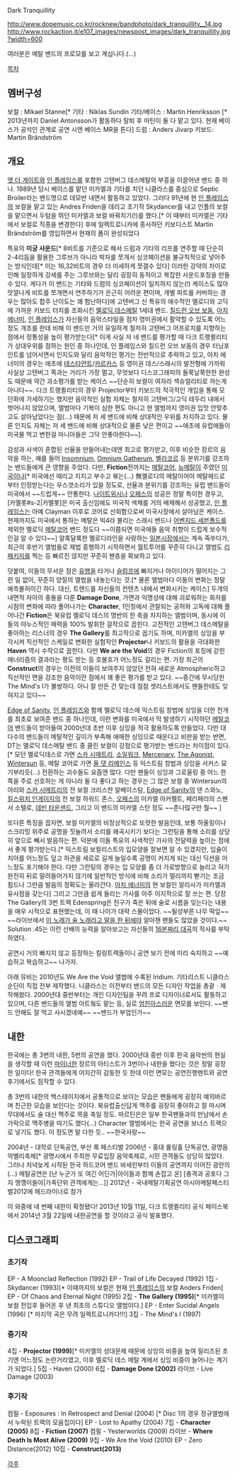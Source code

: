 Dark Tranquillity

http://www.dopemusic.co.kr/rocknew/bandphoto/dark_tranquillity__14.jpg
http://www.rockaction.it/e107_images/newspost_images/dark_tranquillity.jpg?width=600

여러분은 메탈 밴드의 프로모를 보고 계십니다.(...)  

[[목차]]
== 멤버구성 ==
보컬 : Mikael Stanne[*  
기타 : Niklas Sundin
기타/베이스 : Martin Henriksson [* 2013년까지 Daniel Antonsson가 활동하다 탈퇴 후 마틴이 둘 다 맡고 있다. 현재 베이스가 공석인 관계로 공연 시엔 베이스 MR을 튼다] 
드럼 : Anders Jivarp
키보드: Martin Brändström

== 개요 ==

[[앳 더 게이트]]와 [[인 플레임스]]를 포함한 고텐버그 데스메탈의 부흥을 이끌어낸 밴드 중 하나. 1989년 당시 베이스를 맡던 미카엘과 기타를 치던 니클라스를 중심으로 Septic Broiler라는 밴드명으로 데모반 내면서 활동하고 있었다. 그러다 91년에 현 [[인 플레임스]]의 보컬을 맡고 있는 Andres Friden을 데리고 초기작 Skydancer를 내고 인플의 보컬을 맡으면서 두텀을 뛰던 미카엘과 보컬 바꿔치기(!)를 했다.[* 이 때부터 미카엘은 기타에서 보컬로 직종을 변경한다] 후에 일렉트로니카에 종사하던 키보디스트 Martin Brändström를 영입하면서 현재의 폼이 완성되었다

특유의 '''미궁 사운드'''[* 8비트를 기준으로 해서 드럼과 기타의 리프를 연주할 때 단순히 2-4리듬을 활용한 그루브가 아니라 박자를 쪼개서 싱코페이션을 불규칙적으로 넣어주는 방식인데[* 이는 16,32비트의 경우 더 미세하게 쪼갤수 있다] 이러한 강약의 차이로 인해 일정하게 강세를 주는 그루브와는 달리 굉장히 동적이고 복잡한 사운드포징을 만들 수 있다. 게다가 이 밴드는 기타와 드럼의 싱코페이션이 일치하지 않는(!) 케이스도 많아 맛깔나게 비트를 쪼개면서 연주하기가 은근히 어려운 편이며, 개별 파트를 커버하는 경우는 많아도 합주 난이도는 꽤 험난하다]에 고텐버그 신 특유의 애수적인 멜로디와 고딕에 가까운 키보드 터치를 조화시킨 [[멜로딕 데스메탈]] 1세대 밴드. [[칠드런 오브 보돔]], [[아치 에너미]], [[인 플레임스]]가 자신들의 음악스타일을 점차 영미권에서 활약할 수 있도록 어느정도 개조를 한데 비해 이 밴드만 거의 유일하게 철저히 고텐버그 어프로치를 지향하는 점에서 정통성을 높이 평가받는다[* 이게 사실 저 네 밴드를 평가할 때 다크 트랭퀼리티가 상대우위를 점하는 원인 중 하나인데, 인 플레임스와 칠드런 오브 보돔의 경우 터닝포인트를 넘어서면서 인지도와 달리 음악적인 평가는 전반적으로 추락하고 있고, 아치 에너미의 경우는 애초에 [[테스타먼트]]/[[카르카스]] 등 영미권 데스/스래시의 발전형에 가까워 사실상 고텐버그 쪽과는 거리가 가장 멀고, 무엇보다 디스코그래피의 들쭉날쭉한한 완성도 때문에 약간 과소평가를 받는 케이스 ~~단순히 보컬이 여자라 섹슈얼리티로 까는게 아니다~~. 다크 트랭퀼리티의 경우 Projector부터 키보드의 적극적인 개입을 통해 모던화에 가세하기는 했지만 음악적인 실험 자체는 철저히 고텐버그/고딕 테두리 내에서 벗어나지 않았으며, 앨범마다 기복이 심한 편도 아니고 현 앨범까지 영미권 입맛 안맞추고도 살아남았다는 점(...) 때문에 저 세 밴드에 비해 상대적인 우위를 차지하고 있다. 물론 인지도 자체는 저 세 밴드에 비해 상대적으로 물론 낮은 편이고 ~~애초에 유럽애들이 미국물 먹고 변한걸 마니아들은 그닥 안좋아한다~~]. 

감성과 사색이 혼합된 선율을 만들어내는데엔 최고로 평가받고, 이후 비슷한 장르의 음악을 하는, 예를 들어 [[Insomnium]], [[Omnium Gatherum]], [[벨라코르]] 등 분위기를 강조하는 밴드들에게 큰 영향을 주었다. 다만, '''Fiction'''전까지는 [[메탈코어]], [[뉴메탈]]이 주였던 [[미국]]이나[* 미국에선 때리고 지지고 부수고 볶는(...) 無멜로디의 메탈이어야 메탈헤드로부터 인정받는다는 우스갯소리가 있을 정도로, 선율과 분위기를 강조하는 유럽 밴드들이 미국에서 ~~드럽게~~ 안통한다. [[나이트위시]]나 [[오페스]]의 성공은 정말 특이한 경우고, [카멜롯#s-2|카멜롯]은 미국 출신임에도 미국적 색채를 거의 배제해서 성공했고, [[인 플레임스]]는 아예 Clayman 이후로 코어로 선회함으로써 미국시장에서 살아남은 케이스. 현재까지도 미국에서 통하는 메탈은 빅4라 불리는 스래시 밴드나 [[어벤지드 세븐폴드]]를 제외한 멜로딕 [[메탈코어]] 밴드 정도다 ~~이쯤되면 미국애들 음악 취향이 드럽게 보수적인걸 알 수 있다~~] 알록달록한 멜로디라인을 사랑하는 [[일본]]시장에서는 계속 죽쑤다가, 최근의 후반기 앨범들로 제법 흥행하기 시작하면서 월트투어를 꾸준히 다니고 앨범도 [[리패키지]]를 찍는 등 빠르진 않지만 꾸준히 팬층을 확보하고 있다.

덧붙여, 이들의 무서운 점은 [[유행]]을 타거나 [[슬럼프]]에 빠지거나 아이디어가 떨어지는 그런 일 없이, 꾸준히 양질의 앨범을 내놓는다는 것.[* 물론 앨범마다 이들의 변화는 정말 예측불허이긴 하다. 대신, 트렌드를 자신들의 컨텐츠 내에서 변화시키는 케이스] 두개의 내면적 자아의 충돌을 다룬 '''Damage Done''', 가면과 익명성에 대해 괴로워하는 화자를 시점의 변화에 따라 풀어나가는 '''Character''', 1인칭에서 관찰되는 공허와 고독에 대해 풀어나간 '''Fiction'''은 북유럽 멜로딕 데스의 명반의 한 축을 차지하는 앨범이며, 동시에 이들의 야누스적인 매력을 100% 발휘한 걸작으로 꼽힌다. 고전적인 고텐버그 데스메탈을 좋아하는 리스너의 경우 '''The Gallery'''를 최고작으로 꼽기도 하며, 미카엘의 싱잉을 부각시켜 직선적인 스케일로 변화한 실험작인 '''Projector'''나 키보드의 활용을 극대화한 '''Haven''' 역시 수작으로 꼽힌다. 다만 '''We are the Void'''의 경우 Fiction의 포징에 갇힌 매너리즘의 결과라는 평도 받는 등 호불호가 어느정도 갈리는 편. 가장 최근의 '''Construct'''의 경우는 이전의 이들이 보여주지 않았던 전혀 새로운 Atmospheric하고 직선적인 면을 강조한 음악이란 점에서 꽤 좋은 평가를 받고 있다. ~~중간에 무시당한 The Mind's I가 불쌍하다. 아니 잘 만든 건 맞는데 점점 셋리스트에서도 팬들한테도 잊혀지고 있다~~

[[Edge of Sanity]], [[인 플레임즈]]와 함께 멜로딕 데스에 익스트림 창법에 싱잉을 더한 전개를 최초로 보여준 밴드 중 하나인데, 이런 변화를 미국에서 막 발생하기 시작하던 [[메탈코어]] 밴드들이 받아들여 2000년대 초반 이후 싱잉을 적극 활용하도록 만들었다. 다만 대다수의 밴드들이 메탈적인 깊이가 부족해 애매한 싱잉으로 때운다고 비판을 받는 반면, DT는 멜로딕 데스메탈 밴드 중 클린 보컬이 강점으로 평가받는 밴드라는 차이점이 있다.[* 모던 멜로딕데스로 가면 [[스카 시메트리]], [[소일워크]], [[Mercenary]], [[The Agonist]], [[Wintersun]] 등, 메탈 코어로 가면 [[올 댓 리메인스]] 등 익스트림 창법과 싱잉을 서커스 묘기부리듯(...) 전환하는 괴수들도 요즘엔 많다. 다만 팬들이 싱잉과 그로울링 중 어느 한 쪽을 주로 선호하는 게 아니라 둘 다 좋다고 하는 경우는 그 많은 보컬 중 Wintersun의 야리와 [[스카 시메트리]]의 전 보컬 크리스챤 알베이스탐, [[Edge of Sanity]]의 댄 스와노, [[킬스위치 인게이지]]의 전 보컬 하워드 존스, [[오페스]]의 미카엘 아커펠트, 페리페리의 스펜서 소텔로, [[데빈 타운센드]], 그리고 이 밴드의 미카엘 스탄 정도 ~~존나많구만 뭘~~ ]

또다른 특징을 꼽자면, 보컬 미카엘의 비정상적으로 또렷한 발음인데, 보통 하울링이나 스크리밍 위주로 공명을 짓눌려서 소리를 왜곡시키기 보다는 그런팅을 통해 소리를 상당히 앞으로 빼서 발음하는 편. 덕분에 이들 특유의 사색적인 가사의 전달력을 높이는 점에서 좋게 평가받는다.[* 익스트림 보컬리스트의 입모양을 잘보면 알 수 있겠지만, 입술이 치아를 어느정도 덮고 하관을 세로로 길게 늘일수록 공명이 커지게 되는 대신 딕션을 어느정도 포기해야 한다. 다만 그런팅의 경우는 입 모양를 좀 더 가로방향으로 늘리고 혀가 완전히 뒤로 말려들어가지 않기에 일반적인 방식에 비해 소리가 멀리까지 뻗기는 조금 힘드나 그만큼 발음의 정확도는 올라간다. [[아치 에너미]]의 현 보컬인 알리사가 미카엘과 유사점을 갖는다] 그리고 그만큼 쉽게 들리는 가사를 아주 이지적으로 잘 쓰는 편. 당장 The Gallery의 3번 트랙 Edenspring은 친구가 죽은 뒤에 술로 시름을 잊는다는 내용을 매우 시적으로 표현했는데, 이 때 나이가 대략 스물이었다. ~~될성부른 나무 떡잎~~ ~~라이브에서 [https://www.youtube.com/watch?v=d7uuivkoVgE 이 노래가 술 노래라고 말을 한 뒤에야] 알아챈 팬들도 많았을 것이다.~~ Solution .45는 이런 선배의 능력을 알아보고는 자신들의 [https://www.youtube.com/watch?v=aZLwrtacgs8 16분짜리 대곡]의 작사를 부탁하였다.

{{{#!html
<iframe width="420" height="315" src="//www.youtube.com/embed/LU-ra1ffmTE" frameborder="0" allowfullscreen></iframe>
}}}

{{{#!html
<iframe width="420" height="315" src="//www.youtube.com/embed/UwuDhK_EV5k" frameborder="0" allowfullscreen></iframe>
}}}

{{{#!html
<iframe width="420" height="315" src="//www.youtube.com/embed/uQyUxcSTpLo" frameborder="0" allowfullscreen></iframe>
}}}

{{{#!html
<iframe width="420" height="315" src="//www.youtube.com/embed/BYIyFHzRW0A" frameborder="0" allowfullscreen></iframe>
}}}

{{{#!html
<iframe width="420" height="315" src="//www.youtube.com/embed/YT86_ShMKHU" frameborder="0" allowfullscreen></iframe>
}}}

{{{#!html
<iframe width="420" height="315" src="//www.youtube.com/embed/YFEOelTOzkc" frameborder="0" allowfullscreen></iframe>
}}}

{{{#!html
<iframe width="560" height="315" src="//www.youtube.com/embed/5bx-okDZYw4" frameborder="0" allowfullscreen></iframe>
}}}

{{{#!html
<iframe width="420" height="315" src="//www.youtube.com/embed/xjK21yKoS0Y" frameborder="0" allowfullscreen></iframe>
}}}

공연시 거의 빠지지 않고 등장하는 킬링트랙들이니 공연 보기 전에 미리 숙지하고 ~~예습하고 복습하고~~ 나가자.



아래 뮤비는 2010년도 We Are the Void 앨범에 수록된 Iridium. 기타리스트 니클라스 순딘이 직접 전부 제작했다. 니클라스는 이전부터 밴드의 모든 디자인 작업을 총괄ㆍ제작해왔다. 2000년대 중반부터는 개인 디자인팀을 꾸려 프로 디자이너로서도 활동하고 있으며, 다른 밴드들의 앨범 아트웤도 맡는 등, 실로 [[엄친아]]스러운 면모를 보인다. ~~밴드 안해도 잘 먹고 사시겠네예~~ ~~밴드가 부업인가~~

{{{#!html
<embed src="http://www.youtube.com/v/vzVDt1xYFsM?version=3&amp;hl=ko_KR" type="application/x-shockwave-flash" width="560" height="315" allowscriptaccess="always" allowfullscreen="true"></embed>
}}}

== 내한 ==
한국에는 총 3번의 내한, 5번의 공연을 했다. 2000년대 중반 이후 한국 음악씬의 현실을 생각할 때 이런 [[마이너]]한 장르의 아티스트가 3번이나 내한을 했다는 것은 정말 굉장한 일이다! 한국 관객들에게 어지간히 감동한 듯 한데 이런 면모는 공연진행멘트와 공연후기에서도 짐작할 수 있다.

총 3번의 내한의 백스테이지에서 공통적으로 보이는 모습은 팬들에게 굉장히 예의바르며 친근한 모습을 보인다는 것이다. 북유럽출신답게 맥주를 굉장히 좋아하고 잘 마시며 무대에서도 술 대신 맥주로 목을 축일 정도. 마르틴은은 일부 한국팬들과의 만남에서 손가락으로 맥주병을 따기도 했다(...) Character 앨범에서는 한국 공연을 보너스 트랙으로 넣기도 했다. 이 정도면 말 다한 듯.. ~~한국사랑~~

2004년 - 대학로 단독공연, 부산 록 페스티벌
2006년 - 홍대 롤링홀 단독공연, 광명음악밸리축제[* 광명시에서 주최한 무료입장 음악축제로, 시민 관객들도 상당히 많았다. 그러나 저녁늦게 시작된 한국 하드코어 밴드 바세린부터 이들의 공연까지 이어진 광란의(...) 메탈공연은 [난 누군가 또 여긴 어딘가|아이들과 함께 손잡고 온] [충격과 공포다 그지 깽깽이들아|가족단위 관객에게는...]]
2012년 - 국내메탈기획공연 아시아메탈페스티벌2012에 헤드라이너로 참가

이 와중에 네 번째 내한이 확정됐다! 2013년 10월 11일, 다크 트랭퀼리티 공식 페이스북에서 2014년 3월 22일에 내한공연을 할 것이라고 공식 발표했다. 



== 디스코그래피 ==
=== 초기작 ===
EP - A Moonclad Reflection (1992)
EP - Trail of Life Decayed (1992)
1집 - Skydancer (1993)[* 이때까지의 보컬은 현재 [[인 플레임스]]의 보컬 Anders Friden]
EP - Of Chaos and Eternal Night (1995) 
2집 - '''The Gallery (1995)'''[* 미카엘이 보컬 전입후 들어온 후 낸 최초의 스튜디오 앨범이다.]
EP - Enter Sucidal Angels (1996) [* 마지막 곡은 무려 일렉트로니카다!!!]
3집 - The Mind's I (1997)

=== 중기작 ===
4집 - '''Projector (1999)'''[* 미카엘의 성대문제 때문에 싱잉의 비중을 높여 릴리즈된 초기엔 어느정도 논란거리였고, 이후 멜로딕 데스 메탈 계에서 싱잉 비중이 늘어나는 계기가 되었다.]
5집 - Haven (2000)
6집 - '''Damage Done (2002)'''
라이브 - Live Damage (2003)

=== 후기작 ===
컴필 - Exposures : In Retrospect and Denial (2004) [* Disc 1의 경우 정규앨범에서 누락된 트랙의 모음집이다]
EP - Lost to Apathy (2004)
7집 - '''Character (2005)'''
8집 - '''Fiction (2007)'''
컴필 - Yesterworlds (2009)
라이브 - '''Where Death Is Most Alive (2009)'''
9집 - We Are the Void (2010)
EP - Zero Distance(2012)
10집 - '''Construct(2013)'''

[[각주]]
